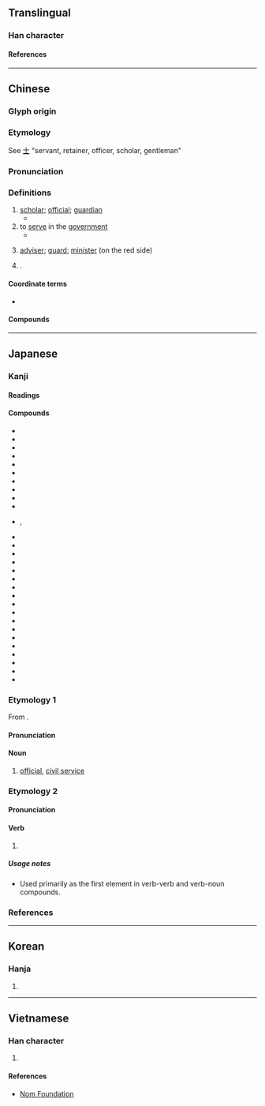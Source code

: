 {{character info}}
==Translingual==

===Han character===
{{Han char|rn=9|rad=人|as=03|sn=5|four=24210|canj=OG|ids=⿰亻士}}

====References====
{{Han ref|kx=0092.070|dkj=00368|dj=0195.100|hdz=10112.030|uh=4ED5}}

----

==Chinese==
{{zh-forms}}

===Glyph origin===
{{Han etym}}

===Etymology===
See [[士]] "servant, retainer, officer, scholar, gentleman"

===Pronunciation===
{{zh-pron
|m=shì
|c=si6
|mc=y
|oc=y
|cat=n,v,pn
}}

===Definitions===
{{zh-hanzi}}

# [[scholar]]; [[official]]; [[guardian]]
#* {{zh-x|有 仕 於 此，而 子 悅 之，不-告 於 王 而 私 與 之 吾子 之 祿-爵；夫{fú} 仕 也，亦 無 王命 而 私 受 之 於 子，則 可 乎？|Suppose there were an '''officer''' here, with whom you, Sir, were pleased, and that, without informing the king, you were privately to give to him your salary and rank; and suppose that this '''officer''', also without the king's orders, were privately to receive them from you - would such a transaction be allowable?|ref=Mengzi-L}}
# to [[serve]] in the [[government]]
#* {{zh-x|士 之 仕 也，猶 農夫 之 耕 也。|An officer's '''being in office''' is like the ploughing of a husbandman.|ref=Mengzi-L}}
# {{lb|zh|Chinese chess}} [[adviser]]; [[guard]]; [[minister]] (on the red side)
# {{surname|zh}}.

====Coordinate terms====
* {{list:Chinese chess pieces/zh}}

====Compounds====
{{zh-der|不仕|仕女|仕宦|仕版|仕紳|仕譯|仕途|仕進|出仕|學優而仕|將仕郎|干仕|強仕|懸車致仕|求仕|筮仕|膴仕|致仕|貴仕}}

----

==Japanese==

===Kanji===
{{ja-kanji|grade=3|rs=人03}}

====Readings====
{{ja-readings
|goon=じ
|kanon=し
|kun=つか-える<つか-へる, つかまつ-る, つこうまつ-る
|nanori=つこう
}}

====Compounds====
{{top3}}
* {{ja-r|仕%上がり|し%あがり|finish, end, completion}}
* {{ja-r|仕%上げ|し%あげ|end, finishing touches}}
* {{ja-r|仕%上げる|し%あげる|finish up, complete}}
* {{ja-r|仕%入れ|し%いれ|stocking, buying up}}
* {{ja-r|仕%入れる|し%いれる|lay in stock, replenish stock}}
* {{ja-r|仕%打ち|し%うち|treatment, behavior, action}}
* {{ja-r|仕%送り|し%おくり|allowance, remittance}}
* {{ja-r|仕%掛け|し%かけ|device, contrivance, trick}}
* {{ja-r|仕%掛ける|し%かける|commence, lay, set}}
* {{ja-r|仕%方|し%かた|way, method, means}}
* {{ja-r|仕%方 が ない|し%かた が ない}}, {{ja-r|仕%方 ない|し%かた ない|it can't be helped}}
* {{ja-r|仕%切り|し%きり|partition, division, boundary}}
* {{ja-r|仕%切る|し%きる|partition, divide, mark off}}
* {{ja-r|仕%草|し%ぐさ|action, acting, gesture}}
* {{ja-r|仕%組み|し%くみ|structure, construction, arrangement}}
* {{ja-r|仕%事|し%ごと|work, job, business}}
* {{ja-r|仕%事%中|し%ごと%ちゅう|at work, working}}
* {{ja-r|仕%事%始め|し%ごと%はじめ|resuming work after New Year's vacation}}
* {{ja-r|仕%事%場|し%ごと%ば|place where one works}}
* {{ja-r|仕%込み|し%こみ|training, stocking up}}
* {{ja-r|仕%立て|し%たて|tailoring, dressmaking, sewing}}
* {{ja-r|仕%立てる|し%たてる|tailor, make, prepare}}
* {{ja-r|仕%手|し%て|doer, performer}}
* {{ja-r|お仕%舞い|おし%まい|the end, closing}}
* {{ja-r|仕%舞う|し%まう|finish, do something completely}}
* {{ja-r|仕%様|し%よう|way, method, means}}
* {{ja-r|仕%業|し%わざ|deed, act, action}}
* {{ja-r|仕える|つかえる|serve, work for, attend}}
* {{ja-r|奉%仕|ほう%し|attendance, service, ministry}}
{{bottom}}

===Etymology 1===
{{ja-kanjitab|し|yomi=o}}
From {{der|ja|ltc|-}} {{ltc-l|仕}}.

====Pronunciation====
{{ja-pron|し|acc=1|acc_ref=DJR}}

====Noun====
{{ja-noun|し|hhira=し}}

# [[official]], [[civil service]]
#: {{ja-usex|'''仕''' を [[致す]]|'''し''' を いたす|to resign from '''public office'''}}

===Etymology 2===
{{ja-kanjitab|し|yomi=o}}

====Pronunciation====
{{ja-pron|し}}

====Verb====
{{ja-verb form|し|hhira=し}}

# {{alternative spelling of|ja|し|tr=shi|t={{inflection of|ja|する|tr=suru||continuative}}}}

=====Usage notes=====
* Used primarily as the first element in verb-verb and verb-noun compounds.

===References===
<references />

----

==Korean==

===Hanja===
{{ko-hanja|[[섬기다|섬길]]|사}}

# {{hanja form of|사|[[serve]]; [[official]]}}

----

==Vietnamese==

===Han character===
{{vi-readings|reading=[[sĩ]], [[sải]], [[sảy]], [[sãi]], [[sẻ]], [[sễ]], [[sẽ]], [[sì]], [[sẩy]], [[sè]], [[sõi]], [[sỡi]], [[xảy]]|rs=人03}}

# {{rfdef|vi|sort=人03}}

====References====
* [http://nomfoundation.org/common/nom_details.php?codepoint=4ed5 Nom Foundation]